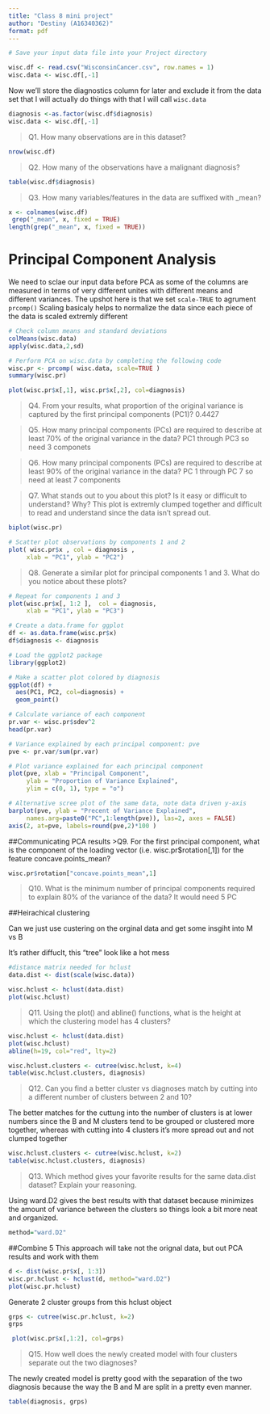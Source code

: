 ```yaml
---
title: "Class 8 mini project"
author: "Destiny (A16340362)"
format: pdf
---
```



```r
# Save your input data file into your Project directory

wisc.df <- read.csv("WisconsinCancer.csv", row.names = 1)
wisc.data <- wisc.df[,-1]

```
Now we'll store the diagnostics column for later and exclude it from the data set that I will actually do things with that I will call `wisc.data`

```r
diagnosis <-as.factor(wisc.df$diagnosis)
wisc.data <- wisc.df[,-1]
```

>Q1. How many observations are in this dataset?

```r
nrow(wisc.df)
```
>Q2. How many of the observations have a malignant diagnosis?

```r
table(wisc.df$diagnosis)
```
>Q3. How many variables/features in the data are suffixed with _mean?

```r
x <- colnames(wisc.df)
 grep("_mean", x, fixed = TRUE) 
length(grep("_mean", x, fixed = TRUE))
```
# Principal Component Analysis
We need to sclae our input data before PCA as some of the columns are measured in terms of very different unites with different means and different variances. The upshot here is that we set `scale-TRUE` to agrument `prcomp()` Scaling basicaly helps to normalize the data since each piece of the data is scaled extremly different 

```r
# Check column means and standard deviations
colMeans(wisc.data)
apply(wisc.data,2,sd)
```

```r
# Perform PCA on wisc.data by completing the following code
wisc.pr <- prcomp( wisc.data, scale=TRUE )
summary(wisc.pr)

```

```r
plot(wisc.pr$x[,1], wisc.pr$x[,2], col=diagnosis)
```


>Q4. From your results, what proportion of the original variance is captured by the first principal components (PC1)?
0.4427

>Q5. How many principal components (PCs) are required to describe at least 70% of the original variance in the data?
PC1 through PC3 so need 3 componets


>Q6. How many principal components (PCs) are required to describe at least 90% of the original variance in the data?
PC 1 through PC 7 so need at least 7 components 

>Q7. What stands out to you about this plot? Is it easy or difficult to understand? Why?
This plot is extremly clumped together and difficult to read and understand since the data isn't spread out. 

```r
biplot(wisc.pr)

```

```r
# Scatter plot observations by components 1 and 2
plot( wisc.pr$x , col = diagnosis , 
     xlab = "PC1", ylab = "PC2")
```

>Q8. Generate a similar plot for principal components 1 and 3. What do you notice about these plots?

```r
# Repeat for components 1 and 3
plot(wisc.pr$x[, 1:2 ],  col = diagnosis, 
     xlab = "PC1", ylab = "PC3")

```


```r
# Create a data.frame for ggplot
df <- as.data.frame(wisc.pr$x)
df$diagnosis <- diagnosis

# Load the ggplot2 package
library(ggplot2)

# Make a scatter plot colored by diagnosis
ggplot(df) + 
  aes(PC1, PC2, col=diagnosis) + 
  geom_point()
```

```r
# Calculate variance of each component
pr.var <- wisc.pr$sdev^2
head(pr.var)
```


```r
# Variance explained by each principal component: pve
pve <- pr.var/sum(pr.var) 

# Plot variance explained for each principal component
plot(pve, xlab = "Principal Component", 
     ylab = "Proportion of Variance Explained", 
     ylim = c(0, 1), type = "o")
```

```r
# Alternative scree plot of the same data, note data driven y-axis
barplot(pve, ylab = "Precent of Variance Explained",
     names.arg=paste0("PC",1:length(pve)), las=2, axes = FALSE)
axis(2, at=pve, labels=round(pve,2)*100 )
```

##Communicating PCA results
>Q9. For the first principal component, what is the component of the loading vector (i.e. wisc.pr$rotation[,1]) for the feature concave.points_mean?

```r
wisc.pr$rotation["concave.points_mean",1]

```


>Q10. What is the minimum number of principal components required to explain 80% of the variance of the data?
It would need 5 PC


##Heirachical clustering

Can we just use custering on the orginal data and get some insgiht into M vs B

It's rather diffuclt, this "tree" look like a hot mess
```r
#distance matrix needed for hclust
data.dist <- dist(scale(wisc.data))

wisc.hclust <- hclust(data.dist)
plot(wisc.hclust)
```

>Q11. Using the plot() and abline() functions, what is the height at which the clustering model has 4 clusters?

```r
wisc.hclust <- hclust(data.dist)
plot(wisc.hclust)
abline(h=19, col="red", lty=2)
```

```r
wisc.hclust.clusters <- cutree(wisc.hclust, k=4)
table(wisc.hclust.clusters, diagnosis)
```
>Q12. Can you find a better cluster vs diagnoses match by cutting into a different number of clusters between 2 and 10?

The better matches for the cuttung into the number of clusters is at lower numbers since the B and M clusters tend to be grouped or clustered more together, whereas with cutting into 4 clusters it's more spread out and not clumped together 

```r
wisc.hclust.clusters <- cutree(wisc.hclust, k=2)
table(wisc.hclust.clusters, diagnosis)
```


>Q13. Which method gives your favorite results for the same data.dist dataset? Explain your reasoning.

Using ward.D2 gives the best results with that dataset because minimizes the amount of variance between the clusters so things look a bit more neat and organized.

```r
method="ward.D2"
```


##Combine 5
This approach will take not the orignal data, but out PCA results and work with them

```r
d <- dist(wisc.pr$x[, 1:3])
wisc.pr.hclust <- hclust(d, method="ward.D2")
plot(wisc.pr.hclust)
```

Generate 2 cluster groups from this hclust object 
```r
grps <- cutree(wisc.pr.hclust, k=2)
grps 
```

```r
 plot(wisc.pr$x[,1:2], col=grps)
```


>Q15. How well does the newly created model with four clusters separate out the two diagnoses?

The newly created model is pretty good with the separation of the two diagnosis because the way the B and M are split in a pretty even manner. 

```r
table(diagnosis, grps)
```


